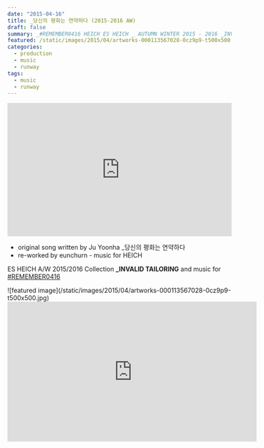 ```yaml
---
date: "2015-04-16"
title: _당신의 평화는 연약하다 (2015-2016 AW)
draft: false
summary: _#REMEMBER0416 HEICH ES HEICH _ AUTUMN WINTER 2015 - 2016 _INVALID TAILORING
featured: /static/images/2015/04/artworks-000113567028-0cz9p9-t500x500.jpg
categories: 
  - production
  - music
  - runway
tags:
  - music
  - runway
---
```


<div className="container flex justify-center">
  <iframe
    width="100%"
    height="300"
    scrolling="no"
    frameBorder="no"
    src="https://w.soundcloud.com/player/?url=https%3A//api.soundcloud.com/tracks/201058305&amp;color=%23ff5500&amp;auto_play=false&amp;hide_related=false&amp;show_comments=true&amp;show_user=true&amp;show_reposts=false&amp;show_teaser=true&amp;visual=true"
  ></iframe>
</div>
 
- original song written by Ju Yoonha _당신의 평화는 연약하다 
- re-worked by eunchurn - music for HEICH

ES HEICH A/W 2015/2016 Collection **_INVALID TAILORING** and music for [#REMEMBER0416](https://soundcloud.com/search?q=REMEMBER0416)

<div className="container flex justify-center">
  ![featured image](/static/images/2015/04/artworks-000113567028-0cz9p9-t500x500.jpg)
</div>

<div className="aspect-ratio container flex justify-center">
  <iframe
    width="560"
    height="315"
    src="https://www.youtube.com/embed/RXh5Wxi2nB8?rel=0&amp;showinfo=0"
    frameBorder="0"
    allow="autoplay; encrypted-media"
    allowFullScreen
  ></iframe>
</div>
